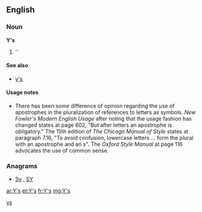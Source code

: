 {{also|ys|Ys|y's}}
==English==

===Noun===
'''Y's'''

# ''{{plural of|[[Y]]}}

====See also====
* [[y's]]

====Usage notes====
* There has been some difference of opinion regarding the use of apostrophes in the pluralization of references to letters as symbols.  ''New Fowler's Modern English Usage'' after noting that the usage fashion has changed states at page 602, "But after letters an apostrophe is obligatory."    The 15th edition of ''The Chicago Manual of Style'' states at paragraph 7.16, "To avoid confusion, lowercase letters ... form the plural with an apostrophe and an s".  The ''Oxford Style Manual'' at page 116 advocates the use of common sense.

===Anagrams===
* [[Sy#English|Sy]] , [[SY#English|SY]]

[[Category:English terms spelled with '|ys]]

[[ar:Y's]]
[[et:Y's]]
[[fr:Y's]]
[[mg:Y's]]
